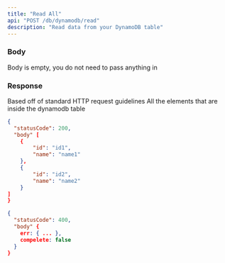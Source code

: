 ```yaml
---
title: "Read All"
api: "POST /db/dynamodb/read"
description: "Read data from your DynamoDB table"
---
```


### Body

<ParamField body="" type="string" required>
  Body is empty, you do not need to pass anything in
</ParamField>


### Response

<ResponseField name="statusCode" type="number">
  Based off of standard HTTP request guidelines
</ResponseField>

<ResponseField name="body" type="object">
  All the elements that are inside the dynamodb table 
</ResponseField>

<ResponseExample>

```json Success Response
{
  "statusCode": 200,
  "body" [
    {
        "id": "id1",
        "name": "name1"
    },
    {
        "id": "id2",
        "name": "name2"
    }
]
}
```

```json Error Response
{
  "statusCode": 400,
  "body" {
    err: { ... },
    compelete: false
  }
}
```

</ResponseExample>